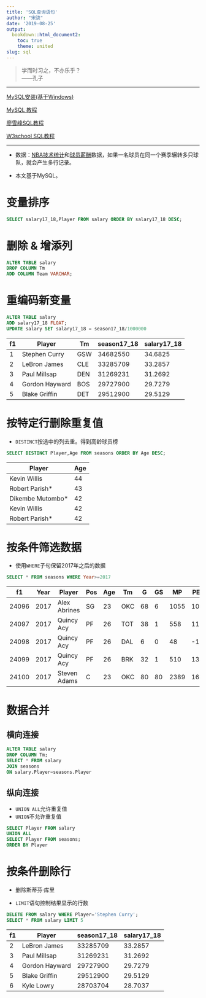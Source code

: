 ```yaml
---
title: 'SQL查询语句'
author: "宋骁"
date: '2019-08-25'
output:
  bookdown::html_document2:
    toc: true
    theme: united
slug: sql
---
```


>学而时习之，不亦乐乎？      
——孔子

---

[MySQL安装(基于Windows)](https://www.cnblogs.com/vuenote/archive/2018/10/13/9783463.html)

[MySQL 教程](http://www.runoob.com/mysql/mysql-tutorial.html)

[廖雪峰SQL教程](https://www.liaoxuefeng.com/wiki/1177760294764384)

[W3school SQL教程](https://www.w3school.com.cn/sql/index.asp)

---

+ 数据：[NBA技术统计](https://www.kaggle.com/drgilermo/nba-players-stats)和[球员薪酬](https://www.kaggle.com/koki25ando/salary)数据，如果一名球员在同一个赛季辗转多只球队，就会产生多行记录。

+ 本文基于MySQL。

# 变量排序

```sql
SELECT salary17_18,Player FROM salary ORDER BY salary17_18 DESC;
```

# 删除 & 增添列 
```sql
ALTER TABLE salary 
DROP COLUMN Tm
ADD COLUMN Team VARCHAR;
```

# 重编码新变量

```sql
ALTER TABLE salary 
ADD salary17_18 FLOAT;
UPDATE salary SET salary17_18 = season17_18/1000000
```

| f1 | Player            | Tm  | season17_18 | salary17_18 |
|----|-------------------|-----|-------------|-------------|
| 1  | Stephen Curry     | GSW | 34682550    | 34.6825     |
| 2  | LeBron James      | CLE | 33285709    | 33.2857     |
| 3  | Paul Millsap      | DEN | 31269231    | 31.2692     |
| 4  | Gordon Hayward    | BOS | 29727900    | 29.7279     |
| 5  | Blake Griffin     | DET | 29512900    | 29.5129     |

# 按特定行删除重复值

+ `DISTINCT`按选中的列去重。得到高龄球员榜

```sql
SELECT DISTINCT Player,Age FROM seasons ORDER BY Age DESC;
```
| Player               | Age |
|----------------------|-----|
| Kevin Willis         | 44  |
| Robert Parish*       | 43  |
| Dikembe Mutombo*     | 42  |
| Kevin Willis         | 42  |
| Robert Parish*       | 42  |


# 按条件筛选数据

+ 使用`WHERE`子句保留2017年之后的数据

```sql
SELECT * FROM seasons WHERE Year>=2017
```
| f1    | Year | Player        | Pos | Age | Tm  | G  | GS | MP   | PER  | TS%   |
|-------|------|---------------|-----|-----|-----|----|----|------|------|-------|
| 24096 | 2017 | Alex Abrines  | SG  | 23  | OKC | 68 | 6  | 1055 | 10.1 | 0.56  |
| 24097 | 2017 | Quincy Acy    | PF  | 26  | TOT | 38 | 1  | 558  | 11.8 | 0.565 |
| 24098 | 2017 | Quincy Acy    | PF  | 26  | DAL | 6  | 0  | 48   | -1.4 | 0.355 |
| 24099 | 2017 | Quincy Acy    | PF  | 26  | BRK | 32 | 1  | 510  | 13.1 | 0.587 |
| 24100 | 2017 | Steven Adams  | C   | 23  | OKC | 80 | 80 | 2389 | 16.5 | 0.589 |

# 数据合并

## 横向连接

```sql
ALTER TABLE salary
DROP COLUMN Tm;
SELECT * FROM salary
JOIN seasons
ON salary.Player=seasons.Player
```
## 纵向连接
 
 + `UNION ALL`允许重复值
 + `UNION`不允许重复值
 
```sql
SELECT Player FROM salary
UNION ALL
SELECT Player FROM seasons; 
ORDER BY Player
```
# 按条件删除行

+ 删除斯蒂芬·库里

+ `LIMIT`语句控制结果显示的行数

```sql
DELETE FROM salary WHERE Player='Stephen Curry';
SELECT * FROM salary LIMIT 5
```
| f1 | Player         | season17_18 | salary17_18 |
|----|----------------|-------------|-------------|
| 2  | LeBron James   | 33285709    | 33.2857     |
| 3  | Paul Millsap   | 31269231    | 31.2692     |
| 4  | Gordon Hayward | 29727900    | 29.7279     |
| 5  | Blake Griffin  | 29512900    | 29.5129     |
| 6  | Kyle Lowry     | 28703704    | 28.7037     |



























